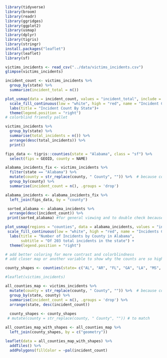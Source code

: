 ```r
library(tidyverse)
library(broom)
library(readr)
library(ggridges)
library(ggplot2)
library(usmap)
library(dplyr)
library(tigris)
library(stringr)
install.packages("leaflet")
library(leaflet)
library(sf)
```

```r
victims_incidents <- read_csv("../data/victims_incidents.csv")
glimpse(victims_incidents)
```

``` r
incident_count <- victims_incidents %>%
  group_by(state) %>%
  summarize(incident_total = n())

plot_usmap(data = incident_count, values = "incident_total", include = .south_region, color = "black", exclude = c("OK", "KY", "WV", "MD", "DE", "DC"), labels = TRUE) + 
  scale_fill_continuous(low = "white", high = "red", name = "Incident Count") + 
  labs(title = "Incident Count By State")+
  theme(legend.position = "right")
# colorblind friendly pallet
```
```r
victims_incidents %>%
  group_by(state) %>%
  summarise(total_incidents = n()) %>%
  arrange(desc(total_incidents)) %>% 
  print()

```
``` r

fips_data <- tigris::counties(state = "Alabama", class = "sf") %>%
  select(fips = GEOID, county = NAME)

alabama_incidents_fix <- victims_incidents %>%
  filter(state == "Alabama") %>%
  mutate(county = str_replace(county, " County", "")) %>%  # because county names don't match fips data
  group_by(county) %>%
  summarise(incident_count = n(), .groups = 'drop')

alabama_incidents <- alabama_incidents_fix %>%
  left_join(fips_data, by = "county")

 sorted_alabama <- alabama_incidents %>% 
  arrange(desc(incident_count)) %>% 
 print(sorted_alabama) #for general viewing and to double check because things weren't joining right

plot_usmap(regions = "counties", data = alabama_incidents, values = "incident_count", include = "AL", color = "black") +
 scale_fill_continuous(low = "white", high = "red", name = "Incidents Count", na.value = "white") +
  labs(title = "Number of Incidents by County in Alabama",
       subtitle = "Of 203 total incidents in the state") +
  theme(legend.position = "right")

# add better coloring for more contrast and colorblindness
# add closer map or another variable to show why the counts are so high in one county

```

``` r
county_shapes <- counties(state= c("AL", "AR", "FL", "GA", "LA", "MS", "NC", "TN", "TX", "VA"), cb=FALSE, resolution="500k")

#leaflet(victims_incidents)

all_counties_map <- victims_incidents %>% 
  mutate(county = str_replace(county, " County", "")) %>%  # because county names don't match fips data
  group_by(state, county) %>%
  summarise(incident_count = n(), .groups = 'drop') %>% 
  arrange(state, desc(incident_count))
  
  county_shapes <- county_shapes
 # mutate(county = str_replace(county, " County", "")) # to match

all_counties_map_with_shapes <- all_counties_map %>%
  left_join(county_shapes, by = c("geometry"))

leaflet(data = all_counties_map_with_shapes) %>% 
  addTiles() %>% 
  addPolygons(fillColor = ~pal(incident_count)
```